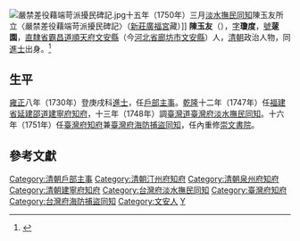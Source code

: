 [[File:嚴禁差役藉端苛派擾民碑記.jpg|thumb]]十五年（1750年）三月[[淡水撫民同知|淡水撫民同知]]陳玉友所立〈嚴禁差役藉端苛派擾民碑記〉（[[新莊廣福宮|新莊廣福宮]]藏）]]
'''陳玉友'''（{{bd|1704年||1754年||catldx=C陳}}），[[表字|字]]'''瓊度'''，[[號|號]]'''蓫園'''，[[直隸省|直隸省]][[霸昌道|霸昌道]][[順天府|順天府]][[文安縣|文安縣]]（今[[河北省|河北省]][[廊坊市|廊坊市]][[文安縣|文安縣]]）人，[[清朝|清朝]]政治人物，同[[進士|進士]]出身。<ref name="重修台灣省通志">{{cite book|author=[[劉寧顏|劉寧顏]]|title=《[[重修台灣省通志|重修台灣省通志]]》|year=1994年 |publisher=[[臺灣省文獻委員會|臺灣省文獻委員會]] |place=[[南投縣|南投縣]]}}</ref>

==生平==
[[雍正|雍正]]八年（1730年）登庚戌科[[進士|進士]]，任[[户部_(官署)|戶部]][[主事|主事]]。[[乾隆|乾隆]]十二年（1747年）任[[福建省_(清)|福建省]][[延建邵道|延建邵道]][[建寧府|建寧府]][[知府|知府]]，十三年（1748年）調[[臺灣道|臺灣道]][[臺灣府淡水撫民同知|臺灣府淡水撫民同知]]。十六年（1751年）任[[臺灣府知府|臺灣府知府]]兼[[臺灣府海防捕盜同知|臺灣府海防捕盜同知]]，任內重修[[崇文書院_(臺灣)|崇文書院]]。

==參考文獻==
{{reflist}}

{{start box}}
{{s-off}}
{{succession box|王相|張宗純|[[汀州府|汀州府]][[知府|知府]]|[[乾隆|乾隆]]六年－七年<br />（1741－1742年）}}
{{succession box|[[書成|書成]]|[[伊靖阿|伊靖阿]]|[[泉州府|泉州府]][[知府|知府]]|[[乾隆|乾隆]]十二年<br />（1747年）}}
{{s-before|[[陸廣霖|陸廣霖]]}}
{{s-title|[[臺灣府淡水撫民同知|臺灣府淡水撫民同知]]|[[乾隆|乾隆]]十三－十六年<br>（1748年－1751年）</small>}}
{{s-after|[[俞唐|俞唐]]}}
{{s-before|[[俞唐|俞唐]]}}
{{s-title|[[臺灣府海防補盜同知|臺灣府海防補盜同知]]|[[乾隆|乾隆]]十六－十七年<br>（1751年－1752年）</small>}}
{{s-after|[[魯鼎梅|魯鼎梅]]}}
{{s-before|[[金溶|金溶]]}}
{{s-title|[[臺灣府知府|臺灣府知府]]|[[乾隆|乾隆]]十六－十七年<br>（1751年－1752年）</small>}}
{{s-after|[[王文昭|王文昭]]}}
{{end box}}
{{雍正八年庚戌科殿試金榜}}


[[Category:清朝戶部主事|Category:清朝戶部主事]]
[[Category:清朝汀州府知府|Category:清朝汀州府知府]]
[[Category:清朝泉州府知府|Category:清朝泉州府知府]]
[[Category:清朝建寧府知府|Category:清朝建寧府知府]]
[[Category:台灣府淡水撫民同知|Category:台灣府淡水撫民同知]]
[[Category:臺灣府知府|Category:臺灣府知府]]
[[Category:台灣府海防捕盜同知|Category:台灣府海防捕盜同知]]
[[Category:文安人|Category:文安人]]
[[Category:陳姓|Y]]
